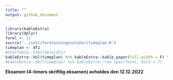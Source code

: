 ```yaml
---
title: ""
output: github_document
---
```



```r
library(kableExtra)
library(dplyr)
forel <- 11
source('../inst/forelesningsnotater/timeplan.R')
timeplan <- df1
#htmlTable::htmlTable(df1)
kableExtra::kbl(timeplan) %>% kableExtra::kable_paper(full_width = F) %>% kableExtra::row_spec(forel, bold = T)
#kableExtra::kbl(timeplan) %>% kableExtra::row_spec(forel, bold = T)
```

**Eksamen (4-timers skriftlig eksamen) avholdes den 12.12.2022**
